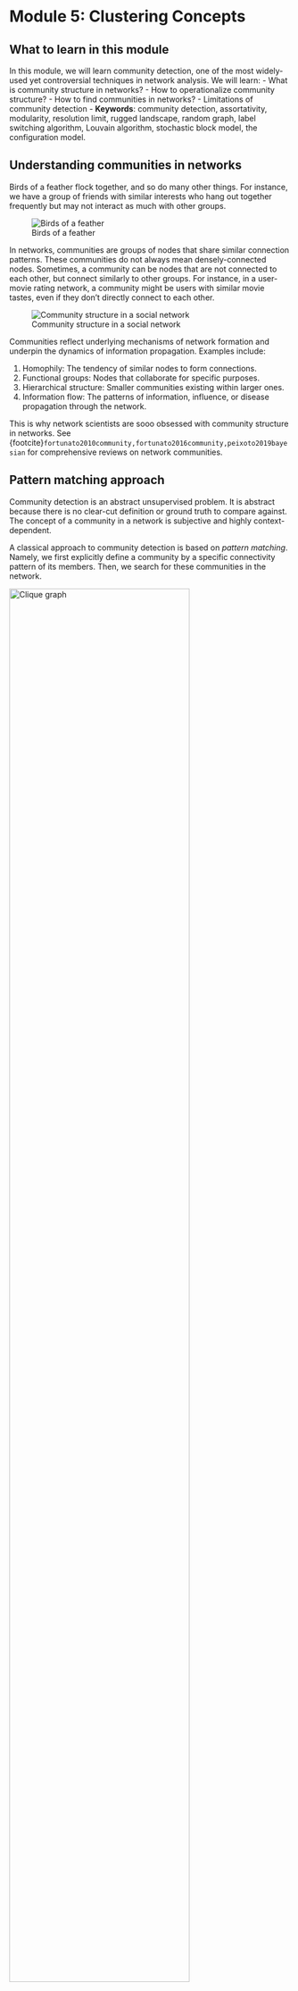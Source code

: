 # Module 5: Clustering Concepts

## What to learn in this module

In this module, we will learn community detection, one of the most widely-used yet controversial techniques in network analysis. We will learn:
- What is community structure in networks?
- How to operationalize community structure?
- How to find communities in networks?
- Limitations of community detection
- **Keywords**: community detection, assortativity, modularity, resolution limit, rugged landscape, random graph, label switching algorithm, Louvain algorithm, stochastic block model, the configuration model.

## Understanding communities in networks

Birds of a feather flock together, and so do many other things. For instance, we have a group of friends with similar interests who hang out together frequently but may not interact as much with other groups.

![Birds of a feather](https://t4.ftcdn.net/jpg/08/10/89/17/360_F_810891701_xy4NsqgdqllMfKDfV6V27ycrw8FLFqrw.jpg)

In networks, communities are groups of nodes that share similar connection patterns. These communities do not always mean densely-connected nodes. Sometimes, a community can be nodes that are not connected to each other, but connect similarly to other groups. For instance, in a user-movie rating network, a community might be users with similar movie tastes, even if they don't directly connect to each other.

![Community structure in a social network](https://upload.wikimedia.org/wikipedia/commons/thumb/f/f4/Network_Community_Structure.svg/220px-Network_Community_Structure.svg.png)

Communities reflect underlying mechanisms of network formation and underpin the dynamics of information propagation. Examples include:

1. Homophily: The tendency of similar nodes to form connections.
2. Functional groups: Nodes that collaborate for specific purposes.
3. Hierarchical structure: Smaller communities existing within larger ones.
4. Information flow: The patterns of information, influence, or disease propagation through the network.

This is why network scientists are sooo obsessed with community structure in networks. See {footcite}`fortunato2010community,fortunato2016community,peixoto2019bayesian` for comprehensive reviews on network communities.

## Pattern matching approach

Community detection is an abstract unsupervised problem. It is abstract because there is no clear-cut definition or ground truth to compare against. The concept of a community in a network is subjective and highly context-dependent.

A classical approach to community detection is based on *pattern matching*. Namely, we first explicitly define a community by a specific connectivity pattern of its members. Then, we search for these communities in the network.

::: {#fig-clique}

<img src="https://pythonhosted.org/trustedanalytics/R_images/k-clique_201508281155.png" alt="Clique graph" width="80%">

Cliques of different sizes. Taken from [https://pythonhosted.org/trustedanalytics/python_api/graphs/graph-/kclique_percolation.html](https://pythonhosted.org/trustedanalytics/python_api/graphs/graph-/kclique_percolation.html)
:::

Perhaps, the strictest definition of a community is a *clique*: a group of nodes all connected to each other. Examples include triangles (3-node cliques) and fully-connected squares (4-node cliques). However, cliques are often too rigid for real-world networks. In social networks, for instance, large groups of friends rarely have every member connected to every other, yet we want to accept such "in-perfect" social circles as communities. This leads to the idea of relaxed versions of cliques, called **pseudo-cliques**.

Pseudo-cliques are defined by relaxing at least one of the following three dimensions of strictness:

1. Degree: Not all nodes need to connect to every other node.
   - **$k$-plex**: each node connects to all but $k$ others in the group {footcite}`seidman1978graph`.
   - **$k$-core**: each node connects to $k$ others in the group {footcite}`seidman1983network`.
2. Density: The overall connection density can be lower.
   - **$\rho$-dense subgraphs**, with a minimum edge density of $\rho$ {footcite}`goldberg1984finding`.
3. Distance: Nodes can be further apart.
   - **$n$-clique**, where all nodes are within n steps of each other {footcite}`luce1950connectivity`.
4. Combination of the above:
   - **n-clan** and **n-club** {footcite}`mokken1979cliques`
   - **$k$-truss**, a maximal subgraph where all edges participate in at least $k-2$ triangles {footcite}`saito2008extracting,cohen2009graph,wang2010triangulation`.
   - **$\rho$-dense core**, a subgraph with minimum conductance $\rho$ {footcite}`koujaku2016dense`.

::: {#fig-clique-pattern}

<img src="https://ars.els-cdn.com/content/image/1-s2.0-S0378873315000520-gr1.jpg" alt="Pseudo-clique patterns" width="80%" style="display: block; margin-left: auto; margin-right: auto;">

Illustation of different pseudo cliques. Taken from {footcite}`koujaku2016dense`.

:::

## Graph cut optimization approach

Another approach from computer science is to treat a community detection problem as an *optimization* problem. An early example is the **graph cut** problem, which asks to find the minimum number of edges to cut the graph into two disconnected components.

Specifically, let us consider cutting the network into two communities. Let $V_1$ and $V_2$ be the set of nodes in the two communities. Then, the cut is the number of edges between the two communities, which is given by

$$
\begin{align}
\text{Cut}(V_1, V_2) = \sum_{i \in V_1} \sum_{j \in V_2} A_{ij}
\end{align}
$$

Now, the community detection problem is translated into **an optimization problem**, with the goal of finding a cut $V_1, V_2$ that minimizes $\text{Cut}(V_1, V_2)$.

The description of this problem is not complete 😈. Let's find out what is missing by playing with the optimization problem.

::: {.callout-note title="Exercise"}
:class: tip

Can you identify what is missing in the description of the graph cut problem? Without this, the best cut is trivial. {{ "<a href='BASE_URL/vis/community-detection/index.html?scoreType=graphcut&numCommunities=2&randomness=1&dataFile=two-cliques.json'>Graph Cut Problem 🎮</a>".replace('BASE_URL', base_url) }}

::: {.callout collapse="true"}
**Click to reveal the answer!**

The missing element is a constraint: each community must contain at least one node. Without this, the trivial solution of placing all nodes in a single community would always yield a cut of zero.
:::

:::

## Modularity: measuring assortativity against null models

**Modularity** is by far the most widely used method for community detection. Modularity can be derived in many ways, but we will follow the one derived from assortativity.

**Assortativity** is a measure of the tendency of nodes to connect with nodes of the same attribute. The attribute, in our case, is the community that the node belongs to, and we say that a network is assortative if nodes of the same community are more likely to connect with each other than nodes of different communities.

Let's think about assortativity by using color balls and strings! 🎨🧵

Imagine we're playing a game as follows:

1. Picture each connection in our network as two colored balls joined by a piece of string. 🔴🟢--🔵🟡
2. The color of each ball shows which community it belongs to.
3. Now, let's toss all these ball-and-string pairs into a big bag.
4. We'll keep pulling out strings with replacement and checking if the balls on each end match colors.

The more color matches we find, the more assortative our network is. But, there's a catch! What if we got lots of matches just by luck? For example, if all our balls were the same color, we'd always get a match. But that doesn't tell us much about our communities. So, to be extra clever, we compare our results to a "random" version (null model):

1. We snip all the strings and mix up all the balls.
2. Then we draw pairs of balls at random *with replacement* and see how often the colors match.

By comparing our original network to this mixed-up version, we can see if our communities are really sticking together more than we'd expect by chance. This comparison against the random version is the heart of modularity. Unlike graph cut methods that aim to maximize assortativity directly, modularity measures assortativity *relative* to *a null model*.

::: {#fig-fig-modularity-game}

<img src="../figs/modularity.jpg" alt="Single node failure" width="100%">

Illustration of how modularity measures assortativity relative to a null model.
:::

Now, let's put on our math hats and make this colorful game a bit more precise. Let's introduce some helpful symbols to describe our network:
- $N$: This is our total number of nodes (or balls in our game)
- $M$: The number of edges (or strings) connecting our nodes
- $A_{ij}$: Adjacency matrix. If $A_{ij} = 1$, it means node $i$ and node $j$ are connected. If $A_{ij} = 0$, they're not connected.
- $k_i$: Degree of node $i$, i.e., how many edges a node has.
- $c_i$: Community of node $i$, i.e., which community a node belongs to.
- $\delta(c_i, c_j)$: Kronecker delta function. It gives us 1 if nodes $i$ and $j$ are the same color, and 0 if they're different.

::: {.callout-note title="Exercise"}
:class: tip

What is the probability of color matches for a given network? Derive the probability by using $\sum, M, A_{ij}, \delta(c_i, c_j)$.

::: {.callout-note collapse="true" title="Hint"}
Let's think about our colorful bag of balls and strings! 🎨🧵
First, ask yourself:
1. How many strings do we have in total? (This is our M!)
2. Now, out of all these strings, how many are the same color on both ends?
:::

:::

::: {.callout-note title="Exercise"}
:class: tip

What is the probability of color matches for the random version? Derive the probability by using $\sum, M, \delta(c_i, c_j), k_i,k_j$.

::: {.callout collapse="true"}
**Hint**
1. Imagine a big bag full of colorful balls, but this time without any strings. 🔴🟢🔵🟡
2. Now, think about picking one ball out of the bag. What are the chances of picking a specific color?
3. Then, put that ball back and pick another one. What are the odds this second ball matches the color of the first one?
:::

:::

The full modularity formula is covered in the coding section 😉.

## Pen and Paper Exercise

✍️ [Pen and Paper Exercise](./pen-and-paper/exercise.pdf) 🚢

```footbibliography
```